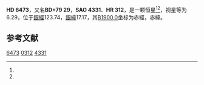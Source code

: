{{Starbox begin
| name = HD 6473
}}
{{Starbox observe
| epoch = [[J2000.0|J2000.0]]
| constell = {{星座名待查}}<ref name=SIMBAD>{{cite web
 | url=http://simbad.u-strasbg.fr/simbad/sim-id?Ident=HR+312
 | title =Pulsating variable Star
 | publisher=Centre de Données astronomiques de Strasbourg
 | work=SIMBAD
 | accessdate=2012-07-13}}</ref><ref name=DATA>{{cite web
 | url=http://vizier.u-strasbg.fr/viz-bin/VizieR-5?-out.add=.&-source=5050&-corr=PK=HR&-out.max=9999&HR=312
 | title=VizieR Detailed Page
 | accessdate=2012-07-13
 | archive-date=2016-03-04
 | archive-url=https://web.archive.org/web/20160304210402/http://vizier.u-strasbg.fr/viz-bin/VizieR-5?-out.add=.&-source=5050&-corr=PK=HR&-out.max=9999&HR=312
 | dead-url=no
 }}</ref>
| 星官 = 
| ra = {{RA|1|9|12.3}}<ref name=SIMBAD /><ref name=DATA />
| dec = {{DEC|+80|0|42}}<ref name=SIMBAD /><ref name=DATA />
| appmag_v = 6.29<ref name=SIMBAD /><ref name=DATA />
}}
{{Starbox character
| class = sgG6<ref name=SIMBAD /><ref name=DATA />
| b-v = <ref name=SIMBAD /><ref name=DATA />
| u-b = <ref name=SIMBAD /><ref name=DATA />
| r-i = <ref name=SIMBAD /><ref name=DATA />
| variable = 
}}
{{Starbox astrometry
| radial_v = 
| prop_mo_ra = -27
| parallax = 
| p_error = 
}}
{{Starbox catalog
| names =BD+79 29，[[SAO星表|SAO]] 4331，[[HD星表|HD]] 6473，[[HR星表|HR]] 312}}
{{Starbox reference |Simbad=HR+312}}
{{Starbox end}}

'''HD 6473'''，又名'''BD+79 29'''，'''SAO 4331'''、'''HR 312'''，是一颗恒星<ref name=SIMBAD /><ref name=DATA />，视星等为6.29，位于[[銀道座標系|銀經]]123.74，[[銀道座標系|銀緯]]17.17，其[[B1900.0|B1900.0]]坐标为赤經{{RA|1|0|39.5}}，赤緯{{DEC|+79|17.17|41}}。

== 参考文献 ==
{{reflist}}

{{star-stub}}

[[Category:HD和HDE天體|6473]]
[[Category:HR天體|0312]]
[[Category:SAO天體|4331]]